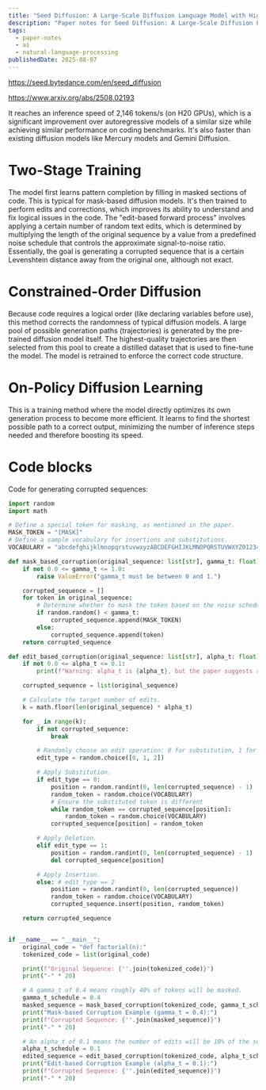 ```yaml
---
title: "Seed Diffusion: A Large-Scale Diffusion Language Model with High-Speed Inference | Paper Notes"
description: "Paper notes for Seed Diffusion: A Large-Scale Diffusion Language Model with High-Speed Inference."
tags:
  - paper-notes
  - ai
  - natural-language-processing
publishedDate: 2025-08-07
---
```


https://seed.bytedance.com/en/seed_diffusion

https://www.arxiv.org/abs/2508.02193


It reaches an inference speed of 2,146 tokens/s (on H20 GPUs), which is a significant improvement over autoregressive models of a similar size while achieving similar performance on coding benchmarks. It's also faster than existing diffusion models like Mercury models and Gemini Diffusion.

# Two-Stage Training

The model first learns pattern completion by filling in masked sections of code. This is typical for mask-based diffusion models. It's then trained to perform edits and corrections, which improves its ability to understand and fix logical issues in the code. The "edit-based forward process" involves applying a certain number of random text edits, which is determined by multiplying the length of the original sequence by a value from a predefined noise schedule that controls the approximate signal-to-noise ratio. Essentially, the goal is generating a corrupted sequence that is a certain Levenshtein distance away from the original one, although not exact.

# Constrained-Order Diffusion

Because code requires a logical order (like declaring variables before use), this method corrects the randomness of typical diffusion models. A large pool of possible generation paths (trajectories) is generated by the pre-trained diffusion model itself. The highest-quality trajectories are then selected from this pool to create a distilled dataset that is used to fine-tune the model. The model is retrained to enforce the correct code structure.

# On-Policy Diffusion Learning

This is a training method where the model directly optimizes its own generation process to become more efficient. It learns to find the shortest possible path to a correct output, minimizing the number of inference steps needed and therefore boosting its speed.

# Code blocks

Code for generating corrupted sequences:

```python
import random
import math

# Define a special token for masking, as mentioned in the paper.
MASK_TOKEN = "[MASK]"
# Define a sample vocabulary for insertions and substitutions.
VOCABULARY = "abcdefghijklmnopqrstuvwxyzABCDEFGHIJKLMNOPQRSTUVWXYZ0123456789,;. "

def mask_based_corruption(original_sequence: list[str], gamma_t: float) -> list[str]:
    if not 0.0 <= gamma_t <= 1.0:
        raise ValueError("gamma_t must be between 0 and 1.")

    corrupted_sequence = []
    for token in original_sequence:
        # Determine whether to mask the token based on the noise schedule gamma_t.
        if random.random() < gamma_t:
            corrupted_sequence.append(MASK_TOKEN)
        else:
            corrupted_sequence.append(token)
    return corrupted_sequence

def edit_based_corruption(original_sequence: list[str], alpha_t: float) -> list[str]:
    if not 0.0 <= alpha_t <= 0.1:
        print(f"Warning: alpha_t is {alpha_t}, but the paper suggests a range of [0, 0.1].")

    corrupted_sequence = list(original_sequence)

    # Calculate the target number of edits.
    k = math.floor(len(original_sequence) * alpha_t)

    for _ in range(k):
        if not corrupted_sequence:
            break

        # Randomly choose an edit operation: 0 for substitution, 1 for deletion, 2 for insertion.
        edit_type = random.choice([0, 1, 2])

        # Apply Substitution.
        if edit_type == 0:
            position = random.randint(0, len(corrupted_sequence) - 1)
            random_token = random.choice(VOCABULARY)
            # Ensure the substituted token is different
            while random_token == corrupted_sequence[position]:
                random_token = random.choice(VOCABULARY)
            corrupted_sequence[position] = random_token

        # Apply Deletion.
        elif edit_type == 1:
            position = random.randint(0, len(corrupted_sequence) - 1)
            del corrupted_sequence[position]

        # Apply Insertion.
        else: # edit_type == 2
            position = random.randint(0, len(corrupted_sequence))
            random_token = random.choice(VOCABULARY)
            corrupted_sequence.insert(position, random_token)

    return corrupted_sequence


if __name__ == "__main__":
    original_code = "def factorial(n):"
    tokenized_code = list(original_code)

    print(f"Original Sequence: {''.join(tokenized_code)}")
    print("-" * 20)

    # A gamma_t of 0.4 means roughly 40% of tokens will be masked.
    gamma_t_schedule = 0.4
    masked_sequence = mask_based_corruption(tokenized_code, gamma_t_schedule)
    print("Mask-based Corruption Example (gamma_t = 0.4):")
    print(f"Corrupted Sequence: {''.join(masked_sequence)}")
    print("-" * 20)

    # An alpha_t of 0.1 means the number of edits will be 10% of the sequence length.
    alpha_t_schedule = 0.1
    edited_sequence = edit_based_corruption(tokenized_code, alpha_t_schedule)
    print("Edit-based Corruption Example (alpha_t = 0.1):")
    print(f"Corrupted Sequence: {''.join(edited_sequence)}")
    print("-" * 20)
```

